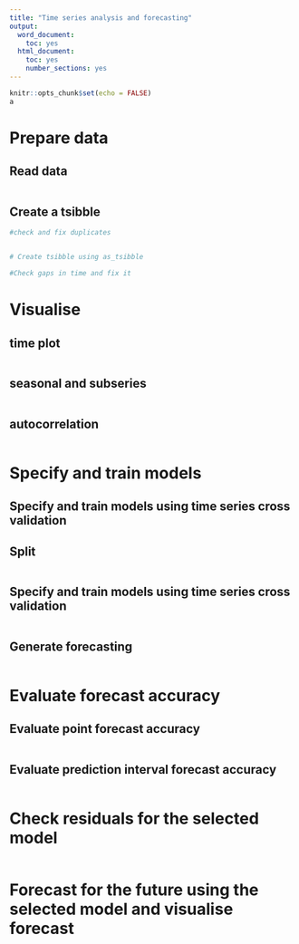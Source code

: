 ```yaml
---
title: "Time series analysis and forecasting"
output: 
  word_document: 
    toc: yes
  html_document: 
    toc: yes
    number_sections: yes
---
```


```r
knitr::opts_chunk$set(echo = FALSE)
a
```

# Prepare data

## Read data

```r

```

## Create a tsibble

```r
#check and fix duplicates


# Create tsibble using as_tsibble

#Check gaps in time and fix it

```

# Visualise

## time plot

```r

```

## seasonal and subseries


```r

```

## autocorrelation

```r

```

# Specify and train models

## Specify and train models using time series cross validation


## Split

```r

```


## Specify and train models using time series cross validation


```r

```


## Generate forecasting



```r


```


# Evaluate forecast accuracy

## Evaluate point forecast accuracy

```r

```

## Evaluate prediction interval forecast accuracy


```r

```


# Check residuals for the selected model


```r

```


# Forecast for the future using the selected model and visualise forecast


```r

```

